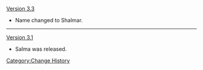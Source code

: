 [[Version 3.3]]
* Name changed to Shalmar.
----
[[Version 3.1]]
* Salma was released.
<noinclude>[[Category:Change History]]</noinclude>
